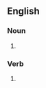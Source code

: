 ==English==

===Noun===
{{head|en|noun form}}

# {{plural of|en|snub}}

===Verb===
{{head|en|verb form}}

# {{en-third-person singular of|snub}}